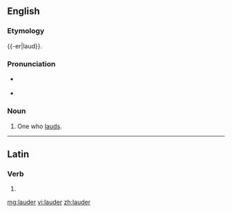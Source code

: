 ==English==

===Etymology===
{{-er|laud}}.

===Pronunciation===
* {{a|UK}} {{IPA|/ˈlɔː(ɹ).də(ɹ)/}}
* {{rhymes|ɔː(ɹ)də(ɹ)}}

===Noun===
{{en-noun}}

# One who [[laud]]s.

----

==Latin==

===Verb===
{{la-verb-form|lauder}}

# {{conjugation of|laudō||1|s|pres|pass|sub|lang=la}}

[[mg:lauder]]
[[vi:lauder]]
[[zh:lauder]]
